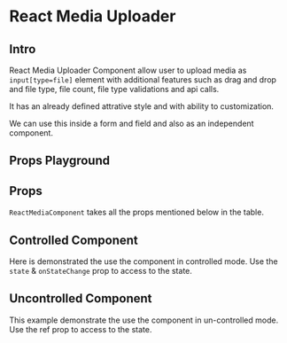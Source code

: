 
# React Media Uploader

## Intro

React Media Uploader Component allow user to upload media as `input[type=file]` element
with additional features such as drag and drop and file type, file count, file type
validations and api calls.

It has an already defined attrative style and with ability to customization.

We can use this inside a form and field and also as an independent component.

<Story id="react-media-uploader--intro" />

## Props Playground

<Preview withToolbar>
  <Story id="react-media-uploader--prop-playground" />
</Preview>

## Props

`ReactMediaComponent` takes all the props mentioned below in the table.

<Props of={ReactMediaUploader} />

## Controlled Component

Here is demonstrated the use the component in controlled mode. Use the `state` & `onStateChange`
prop to access to the state.

<Preview withToolbar>
  <Story id="react-media-uploader--controlled-component" />
</Preview>

## Uncontrolled Component

This example demonstrate the use the component in un-controlled mode. Use the ref prop to access to
the state.

<Preview withToolbar>
  <Story id="react-media-uploader--uncontrolled-component" />
</Preview>
